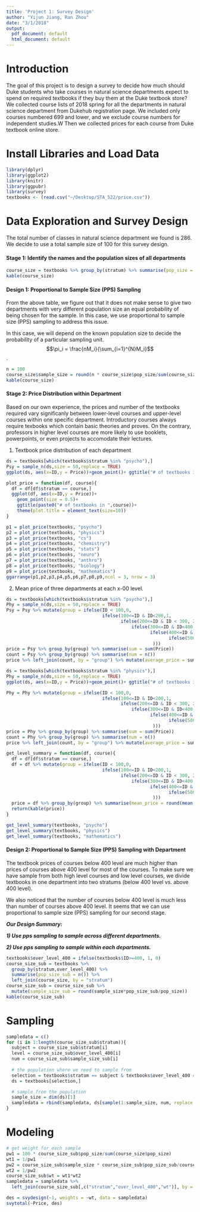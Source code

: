 ```yaml
---
title: 'Project 1: Survey Design'
author: "Yijun Jiang, Ran Zhou"
date: "3/1/2018"
output:
  pdf_document: default
  html_document: default
---
```


# Introduction

The goal of this project is to design a survey to decide how much should Duke students who take courses in natural science departments expect to spend on required textbooks if they buy them at the Duke textbook store? We collected course lists of 2018 spring for all the departments in natural science department from Dukehub registration page. We included only courses numbered 699 and lower, and we exclude course numbers for independent studies.W Then we collected prices for each course from Duke textbook online store. 

# Install Libraries and Load Data
```r
library(dplyr)
library(ggplot2)
library(knitr)
library(ggpubr)
library(survey)
textbooks <- (read.csv("~/Desktop/STA_522/price.csv"))
```


# Data Exploration and Survey Design

The total number of classes in natural science department we found is 286. We decide to use a total sample size of 100 for this survey design.

#### Stage 1: Identify the names and the population sizes of all departments
```r
course_size = textbooks %>% group_by(stratum) %>% summarise(pop_size = n())
kable(course_size)
```

#### Design 1: Proportional to Sample Size (PPS) Sampling

From the above table, we figure out that it does not make sense to give two departments with very different population size an equal probability of being chosen for the sample. In this case, we use proportional to sample size (PPS) sampling to address this issue. 

In this case, we will depend on the known population size to decide the probability of a particular sampling unit.
$$\pi_i = \frac{nM_i}{\sum_{i=1}^{N}M_i}$$.


```r
n = 100
course_size$sample_size = round(n * course_size$pop_size/sum(course_size$pop_size))
kable(course_size)
```

#### Stage 2: Price Distribution within Department

Based on our own experience, the prices and number of the textbooks required vary significanly between lower-level courses and upper-level courses within one specific department. Introductory courses always require texbooks which contain basic theories and proves. On the contrary, professors in higher level courses are more likely to use booklets, powerpoints, or even projects to accomodate their lectures.

(1) Textbook price distribution of each department

```r
ds = textbooks[which(textbooks$stratum %in% "psycho"),]
Psy = sample_n(ds,size = 50,replace = TRUE)
ggplot(ds, aes(x=ID,y = Price))+geom_point()+ ggtitle("# of textbooks in Psychology")
```

```r
plot_price = function(df, course){
  df = df[df$stratum == course,]
  ggplot(df, aes(x=ID,y = Price))+
    geom_point(size = 0.5)+  
    ggtitle(paste0("# of textbooks in ",course))+ 
    theme(plot.title = element_text(size=10))
}
```

```r
p1 = plot_price(textbooks, "psycho")
p2 = plot_price(textbooks, "physics")
p3 = plot_price(textbooks, "cs")
p4 = plot_price(textbooks, "chemistry")
p5 = plot_price(textbooks, "stats")
p6 = plot_price(textbooks, "neuro")
p7 = plot_price(textbooks, "anthro")
p8 = plot_price(textbooks, "biology")
p9 = plot_price(textbooks, "mathematics")
ggarrange(p1,p2,p3,p4,p5,p6,p7,p8,p9,ncol = 3, nrow = 3)
```

(2) Mean price of three departments at each x-00 level.
```r
ds = textbooks[which(textbooks$stratum %in% "psycho"),]
Phy = sample_n(ds,size = 50,replace = TRUE)
Psy = Psy %>% mutate(group = ifelse(ID < 100,0, 
                                    ifelse(100<=ID & ID<200,1, 
                                           ifelse(200<=ID & ID < 300, 2,
                                               ifelse(300<=ID & ID<400,3,
                                                      ifelse(400<=ID & ID<500, 4,
                                                             ifelse(500<=ID & ID <600, 5,6))))
                                                       ))) 
price = Psy %>% group_by(group) %>% summarise(sum = sum(Price)) 
count = Psy %>% group_by(group) %>% summarise(num = n())
price %>% left_join(count, by = "group") %>% mutate(average_price = sum/num)
```
```r
ds = textbooks[which(textbooks$stratum %in% "physics"),]
Phy = sample_n(ds,size = 50,replace = TRUE)
ggplot(ds, aes(x=ID,y = Price))+geom_point()+ ggtitle("# of textbooks in Physics")
```

```r
Phy = Phy %>% mutate(group = ifelse(ID < 100,0, 
                                    ifelse(100<=ID & ID<200,1, 
                                           ifelse(200<=ID & ID < 300, 2,
                                               ifelse(300<=ID & ID<400,3,
                                                      ifelse(400<=ID & ID<500, 4,
                                                             ifelse(500<=ID & ID <600, 5,6))))
                                                       ))) 
price = Phy %>% group_by(group) %>% summarise(sum = sum(Price)) 
count = Phy %>% group_by(group) %>% summarise(num = n())
price %>% left_join(count, by = "group") %>% mutate(average_price = sum/num)
```

```r
get_level_summary = function(df, course){
  df = df[df$stratum == course,]
  df = df %>% mutate(group = ifelse(ID < 100,0, 
                                    ifelse(100<=ID & ID<200,1, 
                                           ifelse(200<=ID & ID < 300, 2,
                                               ifelse(300<=ID & ID<400,3,
                                                      ifelse(400<=ID & ID<500, 4,
                                                             ifelse(500<=ID & ID <600, 5,6))))
                                                       ))) 
  price = df %>% group_by(group) %>% summarise(mean_price = round(mean(Price),2), num = n()) 
  return(kable(price))
}
```

```r
get_level_summary(textbooks, "psycho")
get_level_summary(textbooks, "physics")
get_level_summary(textbooks, "mathematics")
```

#### Design 2: Proportional to Sample Size (PPS) Sampling with Department

The textbook prices of courses below 400 level are much higher than prices of courses above 400 level for most of the courses. To make sure we have sample from both high level courses and low level courses, we divide textbooks in one department into two stratums (below 400 level vs. above 400 level).

We also noticed that the number of courses below 400 level is much less than number of courses above 400 level. It seems that we can use proportional to sample size (PPS) sampling for our second stage.  


***Our Design Summary: ***

 ***1) Use pps sampling to sample across different departments.***
 
 ***2) Use pps sampling to sample within each departments.***
 
```r
textbooks$over_level_400 = ifelse(textbooks$ID>=400, 1, 0)
course_size_sub = textbooks %>% 
  group_by(stratum,over_level_400) %>%
  summarise(pop_size_sub = n()) %>%
  left_join(course_size, by = "stratum")
course_size_sub = course_size_sub %>%
  mutate(sample_size_sub = round(sample_size*pop_size_sub/pop_size))
kable(course_size_sub)
```
 
 
# Sampling
```r
sampledata = c()
for (i in 1:length(course_size_sub$stratum)){
  subject = course_size_sub$stratum[i]
  level = course_size_sub$over_level_400[i]
  num = course_size_sub$sample_size_sub[i]
  
  # the population where we need to sample from
  selection = textbooks$stratum == subject & textbooks$over_level_400 == level
  ds = textbooks[selection,]

  # sample from the population
  sample_size = dim(ds)[1]
  sampledata = rbind(sampledata, ds[sample(1:sample_size, num, replace = FALSE),])
}

```

# Modeling 
```r
# get weight for each sample
pw1 = 100 * course_size_sub$pop_size/sum(course_size$pop_size)
wt1 = 1/pw1
pw2 = course_size_sub$sample_size * course_size_sub$pop_size_sub/course_size_sub$sample_size_sub
wt2 = 1/pw2
course_size_sub$wt = wt1*wt2
sampledata = sampledata %>%
  left_join(course_size_sub[,c("stratum","over_level_400","wt")], by = c("stratum","over_level_400"))
```

```r
des = svydesign(~1, weights = ~wt, data = sampledata)
svytotal(~Price, des)
```
 
